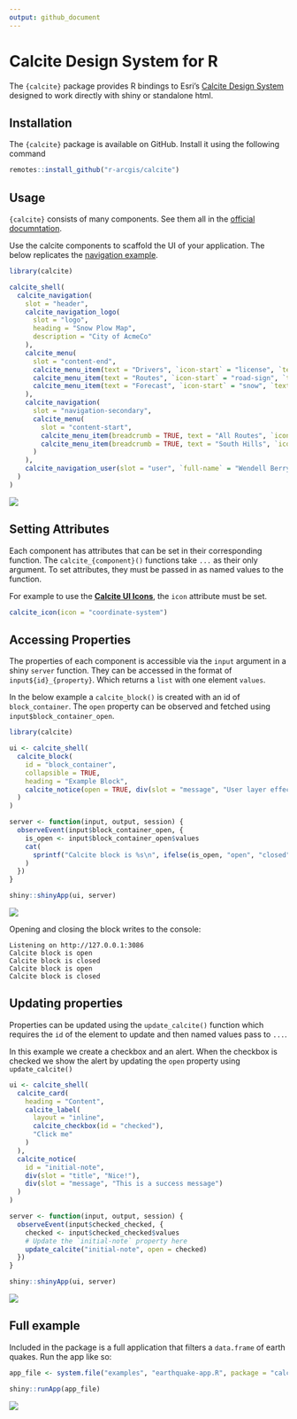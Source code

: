 ```yaml
---
output: github_document
---
```


# Calcite Design System for R

The `{calcite}` package provides R bindings to Esri's [Calcite Design System](https://developers.arcgis.com/calcite-design-system/) designed to work directly with shiny or standalone html.

## Installation

The `{calcite}` package is available on GitHub. Install it using the following command

```r
remotes::install_github("r-arcgis/calcite")
```

## Usage


`{calcite}` consists of many components. See them all in the [official documntation](https://developers.arcgis.com/calcite-design-system/components/). 

Use the calcite components to scaffold the UI of your application. The below replicates the [navigation example](https://developers.arcgis.com/calcite-design-system/components/navigation).


```r
library(calcite)

calcite_shell(
  calcite_navigation(
    slot = "header",
    calcite_navigation_logo(
      slot = "logo",
      heading = "Snow Plow Map",
      description = "City of AcmeCo"
    ),
    calcite_menu(
      slot = "content-end",
      calcite_menu_item(text = "Drivers", `icon-start` = "license", `text-enabled` = TRUE),
      calcite_menu_item(text = "Routes", `icon-start` = "road-sign", `text-enabled` = TRUE),
      calcite_menu_item(text = "Forecast", `icon-start` = "snow", `text-enabled` = TRUE)
    ),
    calcite_navigation(
      slot = "navigation-secondary",
      calcite_menu(
        slot = "content-start",
        calcite_menu_item(breadcrumb = TRUE, text = "All Routes", `icon-start` = "book", `text-enabled` = TRUE),
        calcite_menu_item(breadcrumb = TRUE, text = "South Hills", `icon-start` = "apps", `text-enabled` = TRUE, active = TRUE)
      )
    ),
    calcite_navigation_user(slot = "user", `full-name` = "Wendell Berry", username = "w_berry")
  )
)
```

![](images/paste-1.png)

## Setting Attributes

Each component has attributes that can be set in their corresponding function. The `calcite_{component}()` functions take `...` as their only argument. To set attributes, they must be passed in as named values to the function. 

For example to use the [**Calcite UI Icons**](https://developers.arcgis.com/calcite-design-system/icons), the `icon` attribute must be set. 

```r
calcite_icon(icon = "coordinate-system")
```


## Accessing Properties

The properties of each component is accessible via the `input` argument in a shiny `server` function. They can be accessed in the format of `input${id}_{property}`. Which returns a `list` with one element `values`.

In the below example a `calcite_block()` is created with an id of `block_container`. The `open` property can be observed and fetched using `input$block_container_open`.


```r
library(calcite)

ui <- calcite_shell(
  calcite_block(
    id = "block_container",
    collapsible = TRUE,
    heading = "Example Block",
    calcite_notice(open = TRUE, div(slot = "message", "User layer effects sparingly, for emphasis"))
  )
)

server <- function(input, output, session) {
  observeEvent(input$block_container_open, {
    is_open <- input$block_container_open$values
    cat(
      sprintf("Calcite block is %s\n", ifelse(is_open, "open", "closed"))
    )
  })
}

shiny::shinyApp(ui, server)
```

![](images/example-block.png)

Opening and closing the block writes to the console:

```
Listening on http://127.0.0.1:3086
Calcite block is open
Calcite block is closed
Calcite block is open
Calcite block is closed
```

## Updating properties

Properties can be updated using the `update_calcite()` function which requires the `id` of the element to update and then named values pass to `...`. 


In this example we create a checkbox and an alert. When the checkbox is checked we show the alert by updating the `open` property using `update_calcite()`

```r
ui <- calcite_shell(
  calcite_card(
    heading = "Content",
    calcite_label(
      layout = "inline",
      calcite_checkbox(id = "checked"),
      "Click me"
    )
  ),
  calcite_notice(
    id = "initial-note",
    div(slot = "title", "Nice!"),
    div(slot = "message", "This is a success message")
  )
)

server <- function(input, output, session) {
  observeEvent(input$checked_checked, {
    checked <- input$checked_checked$values
    # Update the `initial-note` property here
    update_calcite("initial-note", open = checked)
  })
}

shiny::shinyApp(ui, server)
```

![](images/checkbox.png)

## Full example

Included in the package is a full application that filters a `data.frame` of earth quakes. Run the app like so: 

```r
app_file <- system.file("examples", "earthquake-app.R", package = "calcite")

shiny::runApp(app_file)
```

![](images/calcite-earthquakes.gif)


